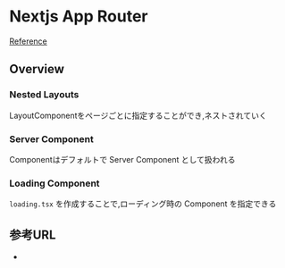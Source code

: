 # Nextjs App Router

[Reference](https://nextjs.org/docs)

## Overview

### Nested Layouts

LayoutComponentをページごとに指定することができ,ネストされていく

### Server Component

Componentはデフォルトで Server Component として扱われる

### Loading Component

`loading.tsx` を作成することで,ローディング時の Component を指定できる

## 参考URL

-
